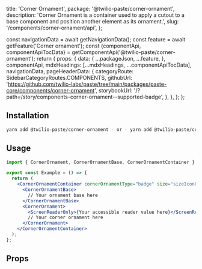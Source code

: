   title: 'Corner Ornament',
  package: '@twilio-paste/corner-ornament',
  description: 'Corner Ornament is a container used to apply a cutout to a base component and position another element as its ornament.',
  slug: '/components/corner-ornament/api',
};




  const navigationData = await getNavigationData();
  const feature = await getFeature('Corner ornament');
  const {componentApi, componentApiTocData} = getComponentApi('@twilio-paste/corner-ornament');
  return {
    props: {
      data: {
        ...packageJson,
        ...feature,
      },
      componentApi,
      mdxHeadings: [...mdxHeadings, ...componentApiTocData],
      navigationData,
      pageHeaderData: {
        categoryRoute: SidebarCategoryRoutes.COMPONENTS,
        githubUrl: 'https://github.com/twilio-labs/paste/tree/main/packages/paste-core/components/corner-ornament',
        storybookUrl: '/?path=/story/components-corner-ornament--supported-badge',
      },
    },
  };
};

## Installation

```bash
yarn add @twilio-paste/corner-ornament - or - yarn add @twilio-paste/core
```

## Usage

```jsx
import { CornerOrnament, CornerOrnamentBase, CornerOrnamentContainer } from '@twilio-paste/core/corner-ornament';

export const Example = () => {
  return (
    <CornerOrnamentContainer cornerOrnamentType="badge" size="sizeIcon80">
      <CornerOrnamentBase>
        // Your ornament base here
      </CornerOrnamentBase>
      <CornerOrnament>
        <ScreenReaderOnly>{Your accessible reader value here}</ScreenReaderOnly>
        // Your corner ornament here
      </CornerOrnament>
    </CornerOrnamentContainer>
  );
};
```

## Props

<PropsTable componentApi={props.componentApi} />
